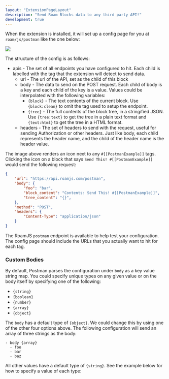 ```yaml
---
layout: "ExtensionPageLayout"
description: "Send Roam Blocks data to any third party API!"
development: true
---
```


When the extension is installed, it will set up a config page for you at `roam/js/postman` like the one below:

![](/images/postman-config.png)

The structure of the config is as follows:
- apis - The set of all endpoints you have configured to hit. Each child is labelled with the tag that the extension will detect to send data.
    - url - The url of the API, set as the child of this block
    - body - The data to send on the POST request. Each child of body is a key and each child of the key is a value. Values could be interpolated with the following variables:
        - `{block}` - The text contents of the current block. Use `{block:clean}` to omit the tag used to setup the endpoint.
        - `{tree}` - The full contents of the block tree, in a stringified JSON. Use `{tree:text}` to get the tree in a plain text format and `{text:html}` to get the tree in a HTML format.
    - headers - The set of headers to send with the request, useful for sending Authorization or other headers. Just like body, each child represents the header name, and the child of the header name is the header value.

The image above renders an icon next to any `#[[PostmanExample]]` tags. Clicking the icon on a block that says `Send This! #[[PostmanExample]]` would send the following request:

```json
{
    "url": "https://api.roamjs.com/postman",
    "body": {
        "foo": "bar",
        "block_content": "Contents: Send This! #[[PostmanExample]]",
        "tree_content": "{}",
    },
    "method": "POST",
    "headers": {
        "Content-Type": "application/json"
    } 
}
```

The RoamJS `postman` endpoint is available to help test your configuration. The config page should include the URLs that you actually want to hit for each tag.

### Custom Bodies

By default, Postman parses the configuration under `body` as a key value string map. You could specify unique types on any given value or on the body itself by specifying one of the following:
- `{string}`
- `{boolean}`
- `{number}`
- `{array}`
- `{object}`

The `body` has a default type of `{object}`. We could change this by using one of the other four options above. The following configuration will send an array of three strings as the body:
```
- body {array}
  - foo
  - bar
  - baz
```

All other values have a default type of `{string}`. See the example below for how to specify a value of each type:
